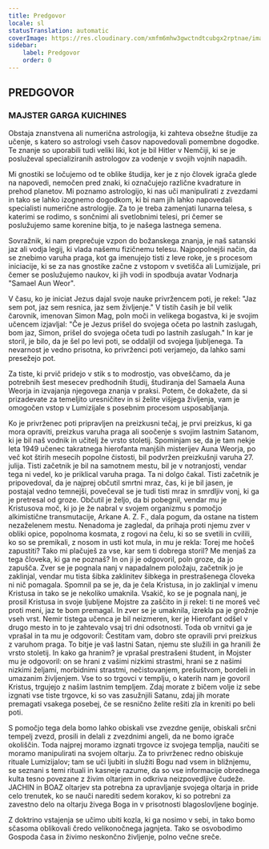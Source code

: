 ```yaml
---
title: Predgovor
locale: sl
statusTranslation: automatic
coverImage: https://res.cloudinary.com/xmfm6mhw3gwctndtcubgx2rptnae/image/upload/v1741354450/small_cover_tratado_esoterico_de_astrologia_hermetica_6210a35442.webp
sidebar:
    label: Predgovor
    order: 0
---
```

## PREDGOVOR

### MAJSTER GARGA KUICHINES

Obstaja znanstvena ali numerična astrologija, ki zahteva obsežne študije za učenje, s katero so astrologi vseh časov napovedovali pomembne dogodke. Te znanje so uporabili tudi veliki liki, kot je bil Hitler v Nemčiji, ki se je posluževal specializiranih astrologov za vodenje v svojih vojnih napadih.

Mi gnostiki se ločujemo od te oblike študija, ker je z njo človek igrača glede na napovedi, nemočen pred znaki, ki označujejo različne kvadrature in prehod planetov. Mi poznamo astrologijo, ki nas uči manipulirati z zvezdami in tako se lahko izognemo dogodkom, ki bi nam jih lahko napovedali specialisti numerične astrologije. Za to je treba zamenjati lunarna telesa, s katerimi se rodimo, s sončnimi ali svetlobnimi telesi, pri čemer se poslužujemo same korenine bitja, to je našega lastnega semena.

Sovražnik, ki nam preprečuje vzpon do božanskega znanja, je naš satanski jaz ali vodja legij, ki vlada našemu fizičnemu telesu. Najpopolnejši način, da se znebimo varuha praga, kot ga imenujejo tisti z leve roke, je s procesom iniciacije, ki se za nas gnostike začne z vstopom v svetišča ali Lumizijale, pri čemer se poslužujemo naukov, ki jih vodi in spodbuja avatar Vodnarja "Samael Aun Weor".

V času, ko je iniciat Jezus dajal svoje nauke privržencem poti, je rekel: "Jaz sem pot, jaz sem resnica, jaz sem življenje." V tistih časih je bil velik čarovnik, imenovan Simon Mag, poln moči in velikega bogastva, ki je svojim učencem izjavljal: "Če je Jezus prišel do svojega očeta po lastnih zaslugah, bom jaz, Simon, prišel do svojega očeta tudi po lastnih zaslugah." In kar je storil, je bilo, da je šel po levi poti, se oddaljil od svojega ljubljenega. Ta nevarnost je vedno prisotna, ko privrženci poti verjamejo, da lahko sami presežejo pot.

Za tiste, ki prvič pridejo v stik s to modrostjo, vas obveščamo, da je potrebnih šest mesecev predhodnih študij, študiranja del Samaela Auna Weorja in izvajanja njegovega znanja v praksi. Potem, če dokažete, da si prizadevate za temeljito uresničitev in si želite višjega življenja, vam je omogočen vstop v Lumizijale s posebnim procesom usposabljanja.

Ko je privrženec poti pripravljen na preizkusni tečaj, je prvi preizkus, ki ga mora opraviti, preizkus varuha praga ali soočenje s svojim lastnim Satanom, ki je bil naš vodnik in učitelj že vrsto stoletij. Spominjam se, da je tam nekje leta 1949 učenec takratnega hierofanta manjših misterijev Auna Weorja, po več kot štirih mesecih popolne čistosti, bil podvržen preizkušnji varuha 27. julija. Tisti začetnik je bil na samotnem mestu, bil je v notranjosti, vendar tega ni vedel, ko je priklical varuha praga. Ta ni dolgo čakal. Tisti začetnik je pripovedoval, da je najprej občutil smrtni mraz, čas, ki je bil jasen, je postajal vedno temnejši, povečeval se je tudi tisti mraz in smrdljiv vonj, ki ga je pretresal od groze. Občutil je željo, da bi pobegnil, vendar mu je Kristusova moč, ki jo je že nabral v svojem organizmu s pomočjo alkimistične transmutacije, Arkane A. Z. F., dala pogum, da ostane na tistem nezaželenem mestu. Nenadoma je zagledal, da prihaja proti njemu zver v obliki opice, popolnoma kosmata, z rogovi na čelu, ki so se svetili in cvilili, ko so se premikali, z nosom in usti kot mula, in mu je rekla: Torej me hočeš zapustiti? Tako mi plačuješ za vse, kar sem ti dobrega storil? Me menjaš za tega človeka, ki ga ne poznaš? In on ji je odgovoril, poln groze, da jo zapušča. Zver se je pognala nanj v napadalnem položaju, začetnik jo je zaklinjal, vendar mu tista šibka zaklinitev šibkega in prestrašenega človeka ni nič pomagala. Spomnil pa se je, da je čela Kristusa, in jo zaklinjal v imenu Kristusa in tako se je nekoliko umaknila. Vsakič, ko se je pognala nanj, je prosil Kristusa in svoje ljubljene Mojstre za zaščito in ji rekel: ti ne moreš več proti meni, jaz te bom premagal. In zver se je umaknila, izrekla pa je grožnje vseh vrst. Nemir tistega učenca je bil neizmeren, ker je Hierofant odšel v drugo mesto in to je zahtevalo vsaj tri dni odsotnosti. Toda ob vrnitvi ga je vprašal in ta mu je odgovoril: Čestitam vam, dobro ste opravili prvi preizkus z varuhom praga. To bitje je vaš lastni Satan, njemu ste služili in ga hranili že vrsto stoletij. In kako ga hranim? je vprašal prestrašeni študent, in Mojster mu je odgovoril: on se hrani z vašimi nizkimi strastmi, hrani se z našimi nizkimi željami, morbidnimi strastmi, nečistovanjem, prešuštvom, bordeli in umazanim življenjem. Vse to so trgovci v templju, o katerih nam je govoril Kristus, trgujejo z našim lastnim templjem. Zdaj morate z bičem volje iz sebe izgnati vse tiste trgovce, ki so vas zasužnjili Satanu, zdaj jih morate premagati vsakega posebej, če se resnično želite rešiti zla in kreniti po beli poti.

S pomočjo tega dela bomo lahko obiskali vse zvezdne genije, obiskali srčni tempelj zvezd, prosili in delali z zvezdnimi angeli, da ne bomo igrače okoliščin. Toda najprej moramo izgnati trgovce iz svojega templja, naučiti se moramo manipulirati na svojem oltarju. Za to privrženec redno obiskuje rituale Lumizijalov; tam se uči ljubiti in služiti Bogu nad vsem in bližnjemu, se seznani s temi rituali in kasneje razume, da so vse informacije obrednega kulta tesno povezane z živim oltarjem in odkriva neizpovedljive čudeže. JACHIN in BOAZ oltarjev sta potrebna za upravljanje svojega oltarja in pride celo trenutek, ko se nauči narediti sedem korakov, ki so potrebni za zavestno delo na oltarju živega Boga in v prisotnosti blagoslovljene boginje.

Z doktrino vstajenja se učimo ubiti kozla, ki ga nosimo v sebi, in tako bomo sčasoma oblikovali čredo velikonočnega jagnjeta. Tako se osvobodimo Gospoda časa in živimo neskončno življenje, polno večne sreče.

